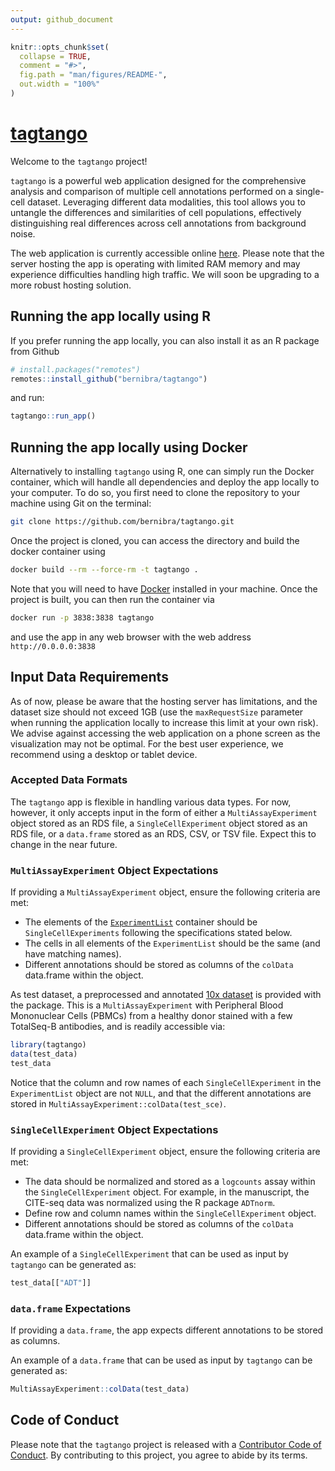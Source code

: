 ```yaml
---
output: github_document
---
```


<!-- README.md is generated from README.Rmd. Please edit that file -->
<!-- Good examples for for the README and article:
        - https://github.com/LieberInstitute/spatialLIBD/blob/devel/README.Rmd
-->

```r
knitr::opts_chunk$set(
  collapse = TRUE,
  comment = "#>",
  fig.path = "man/figures/README-",
  out.width = "100%"
)
```

# [tagtango](https://tagtango.unil.ch/)

<!-- badges: start -->
<!-- badges: end -->

Welcome to the `tagtango` project!

`tagtango` is a powerful web application designed for the comprehensive analysis and comparison of multiple cell annotations performed on a single-cell dataset. Leveraging different data modalities, this tool allows you to untangle the differences and similarities of cell populations, effectively distinguishing real differences across cell annotations from background noise.

The web application is currently accessible online [here](https://tagtango.unil.ch/). Please note that the server hosting the app is operating with limited RAM memory and may experience difficulties handling high traffic. We will soon be upgrading to a more robust hosting solution.

## Running the app locally using R

If you prefer running the app locally, you can also install it as an R package from Github

```r
# install.packages("remotes")
remotes::install_github("bernibra/tagtango") 
```

and run:

```r
tagtango::run_app()
```

## Running the app locally using Docker

Alternatively to installing `tagtango` using R, one can simply run the Docker container, which will handle all dependencies and deploy the app locally to your computer. To do so, you first need to clone the repository to your machine using Git on the terminal:

```bash
git clone https://github.com/bernibra/tagtango.git
```

Once the project is cloned, you can access the directory and build the docker container using

```bash
docker build --rm --force-rm -t tagtango .
```

Note that you will need to have [Docker](https://docs.docker.com/get-docker/) installed in your machine. Once the project is built, you can then run the container via

```bash
docker run -p 3838:3838 tagtango
```

and use the app in any web browser with the web address `http://0.0.0.0:3838`

## Input Data Requirements
As of now, please be aware that the hosting server has limitations, and the dataset size should not exceed 1GB (use the `maxRequestSize` parameter when running the application locally to increase this limit at your own risk). We advise against accessing the web application on a phone screen as the visualization may not be optimal. For the best user experience, we recommend using a desktop or tablet device.

### Accepted Data Formats
The `tagtango` app is flexible in handling various data types. For now, however, it only accepts input in the form of either a `MultiAssayExperiment` object stored as an RDS file, a `SingleCellExperiment` object stored as an RDS file, or a `data.frame` stored as an RDS, CSV, or TSV file. Expect this to change in the near future.

### `MultiAssayExperiment` Object Expectations
If providing a `MultiAssayExperiment` object, ensure the following criteria are met:

* The elements of the [`ExperimentList`](https://rdrr.io/bioc/MultiAssayExperiment/f/vignettes/MultiAssayExperiment.Rmd) container should be `SingleCellExperiments` following the specifications stated below.
* The cells in all elements of the `ExperimentList` should be the same (and have matching names).
* Different annotations should be stored as columns of the `colData` data.frame within the object.

As test dataset, a preprocessed and annotated [10x dataset](https://support.10xgenomics.com/single-cell-gene-expression/datasets/3.0.0/pbmc_10k_protein_v3) is provided  with the package. This is a `MultiAssayExperiment` with Peripheral Blood Mononuclear Cells (PBMCs) from a healthy donor stained with a few TotalSeq-B antibodies, and is readily accessible via:

```r
library(tagtango)
data(test_data)
test_data
```

Notice that the column and row names of each `SingleCellExperiment` in the `ExperimentList` object are not `NULL`, and that the different annotations are stored in `MultiAssayExperiment::colData(test_sce)`.

### `SingleCellExperiment` Object Expectations
If providing a `SingleCellExperiment` object, ensure the following criteria are met:

* The data should be normalized and stored as a `logcounts` assay within the `SingleCellExperiment` object. For example, in the manuscript, the CITE-seq data was normalized using the R package `ADTnorm`.
* Define row and column names within the `SingleCellExperiment` object.
* Different annotations should be stored as columns of the `colData` data.frame within the object.

An example of a `SingleCellExperiment` that can be used as input by `tagtango` can be generated as:

```r
test_data[["ADT"]]
```


### `data.frame` Expectations
If providing a `data.frame`, the app expects different annotations to be stored as columns.

An example of a `data.frame` that can be used as input by `tagtango` can be generated as:

```r
MultiAssayExperiment::colData(test_data)
```

## Code of Conduct
  
Please note that the `tagtango` project is released with a [Contributor Code of Conduct](https://github.com/bernibra/tagtango?tab=coc-ov-file#readme). By contributing to this project, you agree to abide by its terms.


